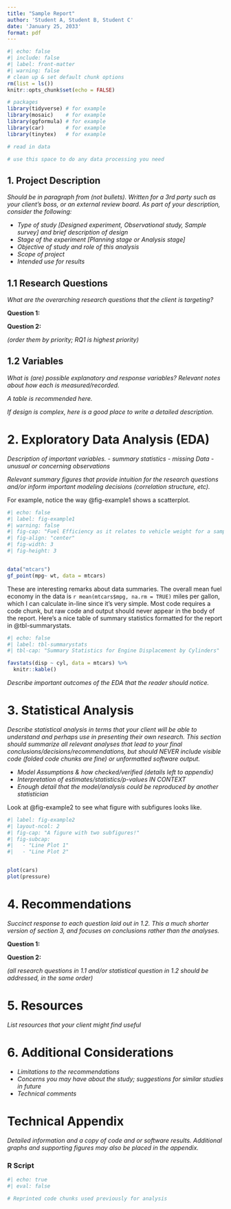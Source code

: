 ```yaml
---
title: "Sample Report"
author: 'Student A, Student B, Student C'
date: 'January 25, 2033'
format: pdf
---
```


```r
#| echo: false
#| include: false
#| label: front-matter
#| warning: false
# clean up & set default chunk options
rm(list = ls())
knitr::opts_chunk$set(echo = FALSE)

# packages
library(tidyverse) # for example
library(mosaic)    # for example
library(ggformula) # for example
library(car)       # for example
library(tinytex)   # for example

# read in data 

# use this space to do any data processing you need

```


## 1. Project Description

*Should be in paragraph from (not bullets).  Written for a 3rd party such as your client’s boss, or an external review board.  As part of your description, consider the following:*

- *Type of study [Designed experiment, Observational study, Sample survey] and brief description of design*
- *Stage of the experiment [Planning stage or Analysis stage]*
- *Objective of study and role of this analysis*
- *Scope of project*
- *Intended use for results*

## 1.1 Research Questions


*What are the overarching research questions that the client is targeting?*

**Question 1:**  

**Question 2:**  

*(order them by priority; RQ1 is highest priority)*

## 1.2 Variables

*What is (are) possible explanatory and response variables?  Relevant notes about how each is measured/recorded.*

*A table is recommended here. *


*If design is complex, here is a good place to write a detailed description.*

#  2. Exploratory Data Analysis (EDA)

*Description of important variables.*
- *summary statistics*
- *missing Data*
- *unusual or concerning observations*

*Relevant summary figures that provide intuition for the research questions and/or inform important modeling decisions (correlation structure, etc).*

For example, notice the way @fig-example1 shows a scatterplot.

```r
#| echo: false
#| label: fig-example1
#| warning: false
#| fig-cap: "Fuel Efficiency as it relates to vehicle weight for a sample of cars."
#| fig-align: "center"
#| fig-width: 3
#| fig-height: 3


data("mtcars")
gf_point(mpg~ wt, data = mtcars)
```

These are interesting remarks about data summaries.  The overall mean fuel economy in the data is `r mean(mtcars$mpg, na.rm = TRUE)` miles per gallon, which I can calculate in-line since it's very simple.  Most code requires a code chunk, but raw code and output should never appear in the body of the report.  Here's a nice table of summary statistics formatted for the report in @tbl-summarystats.

```r
#| echo: false
#| label: tbl-summarystats
#| tbl-cap: "Summary Statistics for Engine Displacement by Cylinders"

favstats(disp ~ cyl, data = mtcars) %>%
  knitr::kable()

```

*Describe important outcomes of the EDA that the reader should notice.*

# 3. Statistical Analysis 


*Describe statistical analysis in terms that your client will be able to understand and perhaps use in presenting their own research.  This section should summarize all relevant analyses that lead to your final conclusions/decisions/recommendations, but should NEVER include visible code (folded code chunks are fine) or unformatted software output.*

- *Model Assumptions & how checked/verified (details left to appendix)*
- *Interpretation of estimates/statistics/p-values IN CONTEXT*
- *Enough detail that the model/analysis could be reproduced by another statistician*

Look at @fig-example2 to see what figure with subfigures looks like.

```r
#| label: fig-example2
#| layout-ncol: 2
#| fig-cap: "A figure with two subfigures!"
#| fig-subcap:  
#|   - "Line Plot 1"
#|   - "Line Plot 2"


plot(cars)
plot(pressure)
```


# 4. Recommendations 

*Succinct response to each question laid out in 1.2.  This a much shorter version of section 3, and focuses on conclusions rather than the analyses.*

**Question 1:**  

**Question 2:**  

*(all research questions in 1.1 and/or statistical question in 1.2 should be addressed, in the same order)*

# 5. Resources 

*List resources that your client might find useful*

# 6. Additional Considerations

- *Limitations to the recommendations*
- *Concerns you may have about the study; suggestions for similar studies in future*
- *Technical comments*
  

# Technical Appendix  

*Detailed information and a copy of code and or software results.  Additional graphs and supporting figures may also be placed in the appendix.*


### R Script
```r
#| echo: true
#| eval: false

# Reprinted code chunks used previously for analysis
```